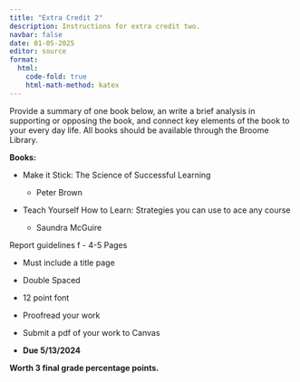 ```yaml
---
title: "Extra Credit 2"
description: Instructions for extra credit two.
navbar: false
date: 01-05-2025
editor: source
format:
  html: 
    code-fold: true
    html-math-method: katex
---
```


Provide a summary of one book below, an write a brief analysis in supporting or opposing the book, and connect key elements of the book to your every day life. All books should be available through the Broome Library.

**Books:**

-   Make it Stick: The Science of Successful Learning

    -   Peter Brown

-   Teach Yourself How to Learn: Strategies you can use to ace any course

    -   Saundra McGuire

Report guidelines
f
-   4-5 Pages

-   Must include a title page

-   Double Spaced

-   12 point font

-   Proofread your work

-   Submit a pdf of your work to Canvas

-   **Due 5/13/2024**

**Worth 3 final grade percentage points.**